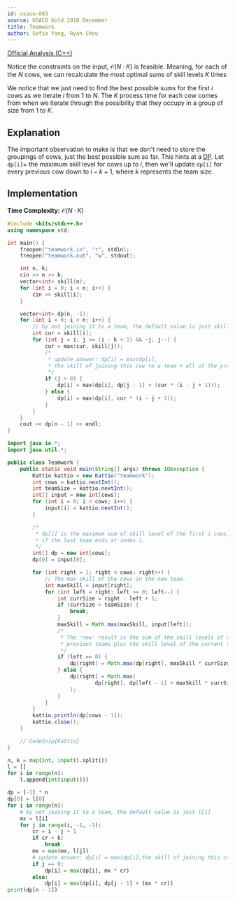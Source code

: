 ```yaml
---
id: usaco-863
source: USACO Gold 2018 December
title: Teamwork
author: Sofia Yang, Ryan Chou
---
```


[Official Analysis (C++)](http://www.usaco.org/current/data/sol_teamwork_gold_dec18.html)


<Spoiler title="Hint 1">

Notice the constraints on the input, $\mathcal{O}(N \cdot K)$ is feasible. Meaning, for each of the $N$ cows, we can recalculate the most optimal sums of skill levels $K$ times

</Spoiler>

<Spoiler title="Hint 2">

We notice that we just need to find the best possible sums for the first $i$ cows as we iterate $i$ from $1$ to $N$. The $K$ process time for each cow comes from when we iterate through the possibility that they occupy in a group of size from $1$ to $K$.

</Spoiler>

<Spoiler title="Solution">

## Explanation

The important observation to make is that we don't need to store the groupings of cows, just the best possible sum so far. This hints at a [DP](/gold/intro-dp). Let $\texttt{dp[i]} =$ the maximum skill level for cows up to $i$, then we'll update $\texttt{dp[i]}$ for every previous cow down to $i - k + 1$, where $k$ represents the team size.
## Implementation

**Time Complexity:** $\mathcal{O}(N \cdot K)$

<LanguageSection>
<CPPSection>

```cpp
#include <bits/stdc++.h>
using namespace std;

int main() {
	freopen("teamwork.in", "r", stdin);
	freopen("teamwork.out", "w", stdout);

	int n, k;
	cin >> n >> k;
	vector<int> skill(n);
	for (int i = 0; i < n; i++) {
		cin >> skill[i];
	}

	vector<int> dp(n, -1);
	for (int i = 0; i < n; i++) {
		// by not joining it to a team, the default value is just skill[i]
		int cur = skill[i];
		for (int j = i; j >= (i - k + 1) && ~j; j--) {
			cur = max(cur, skill[j]);
			/*
			 * update answer: dp[i] = max(dp[i], 
			 * the skill of joining this cow to a team + all of the previous sums)
			 */
			if (j > 0) {
				dp[i] = max(dp[i], dp[j - 1] + (cur * (i - j + 1)));	
			} else {
				dp[i] = max(dp[i], cur * (i - j + 1));
			}
		}
	}
	cout << dp[n - 1] << endl;
}
```
</CPPSection>
<JavaSection>

```java
import java.io.*;
import java.util.*;

public class Teamwork {
	public static void main(String[] args) throws IOException {
		Kattio kattio = new Kattio("teamwork");
		int cows = kattio.nextInt();
		int teamSize = kattio.nextInt();
		int[] input = new int[cows];
		for (int i = 0; i < cows; i++) {
			input[i] = kattio.nextInt();
		}

		/*
		 * dp[i] is the maximum sum of skill level of the first i cows,
		 * if the last team ends at index i.
		 */
		int[] dp = new int[cows];
		dp[0] = input[0];

		for (int right = 1; right < cows; right++) {
			// The max skill of the cows in the new team.
			int maxSkill = input[right];
			for (int left = right; left >= 0; left--) {
				int currSize = right - left + 1;
				if (currSize > teamSize) {
					break;
				}
				maxSkill = Math.max(maxSkill, input[left]);
				/*
				 * The 'new' result is the sum of the skill levels of the
				 * previous teams plus the skill level of the current team.
				 */
				if (left == 0) {
					dp[right] = Math.max(dp[right], maxSkill * currSize);
				} else {
					dp[right] = Math.max(
							dp[right], dp[left - 1] + maxSkill * currSize
					);
				}
			}
		}
		kattio.println(dp[cows - 1]);
		kattio.close();
	}

	// CodeSnip{Kattio}
}
```
</JavaSection>
<PySection>

```py
n, k = map(int, input().split())
l = []
for i in range(n):
	l.append(int(input()))

dp = [-1] * n
dp[0] = l[0]
for i in range(n):
	# by not joining it to a team, the default value is just l[i]
	mx = l[i]
	for j in range(i, -1, -1):
		cr = i - j + 1
		if cr > k:
			break
		mx = max(mx, l[j])
		# update answer: dp[i] = max(dp[i],the skill of joining this cow to a team + all of the previous sums)
		if j == 0:
			dp[i] = max(dp[i], mx * cr)
		else:
			dp[i] = max(dp[i], dp[j - 1] + (mx * cr))
print(dp[n - 1])
```

</PySection>
</LanguageSection>

</Spoiler>